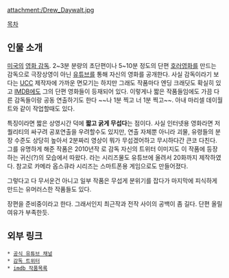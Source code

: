 attachment:/Drew_Daywalt.jpg

{{{+1 Drew Daywalt}}}

[[목차]]

== 인물 소개 ==
[[미국]]의 [[영화 감독]]. 2~3분 분량의 초단편이나 5~10분 정도의 단편 [[호러영화]]를 만드는 감독으로 극장상영이 아닌 [[유튜브]]를 통해 자신의 영화를 공개한다. 사실 감독이라기 보다는 [[UCC]] 제작자에 가까운 면모기는 하지만 그래도 작품마다 엔딩 크래딧도 확실히 있고 [[IMDB]]에도 그의 단편 영화들이 등재되어 있다. 이렇게나 짧은 작품들임에도 가끔 다른 감독들이랑 공동 연출하기도 한다 ~~나 1분 찍고 너 1분 찍고~~. 아내 마리셀 데이월트와 같이 작업할때도 있다. 

특징이라면 짧은 상영시간 덕에 '''짧고 굵게 무섭다'''는 점이다. 사실 인터넷용 영화라면 저퀄리티의 싸구려 공포연출을 우려할수도 있지만, 연출 자체뿐 아니라 괴물, 유령들의 분장 수준도 상당히 높아서 2분짜리 영상이 뭐가 무섭겠어하고 무시하다간 큰코 다친다. 그를 유명하게 해준 작품은 2010년작 <Bedfellows>로 감독 자신의 트위터 이미지도 이 작품에 등장하는 귀신(?)의 모습에서 따왔다. <Camera Obscura>라는 시리즈물도 유튜브에 올려서 20화까지 제작하였다. 참고로 카메라 옵스큐라 시리즈는 스마트폰용 게임으로도 만들어졌다.

그렇다고 다 무서운건 아니고 일부 작품은 무섭게 분위기를 잡다가 마지막에 피식하게 만드는 유머러스한 작품들도 있다.

장편을 준비중이라고 한다. 그래서인지 최근작과 전작 사이의 공백이 좀 길다. 단편 올릴 여유가 부족한듯.

== 외부 링크 ==
 * [http://www.youtube.com/user/DaywaltFearFactory 공식 유튜브 채널]
 * [http://twitter.com/DrewDaywalt 감독 트위터]
 * [http://www.imdb.com/name/nm0206782 imdb 작품목록] 
